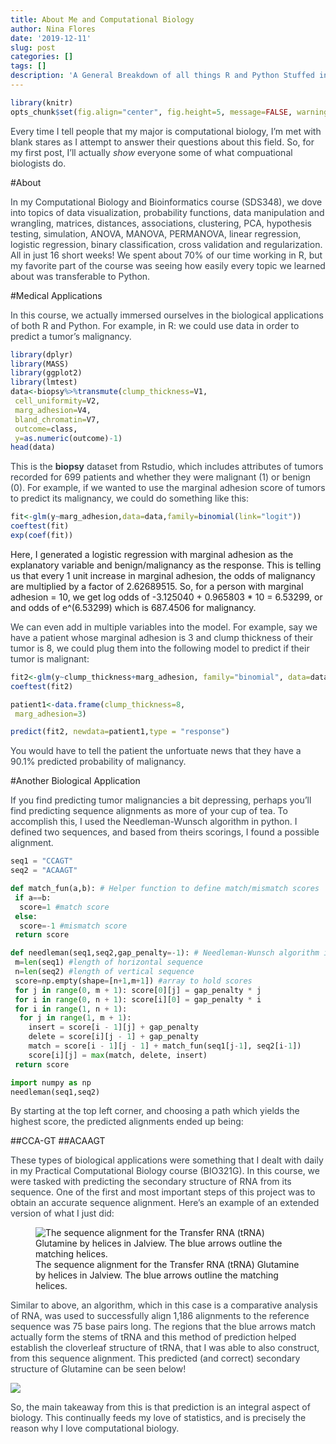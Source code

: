 ```yaml
---
title: About Me and Computational Biology
author: Nina Flores
date: '2019-12-11'
slug: post
categories: []
tags: []
description: 'A General Breakdown of all things R and Python Stuffed into 16 Weeks'
---
```



```r
library(knitr)
opts_chunk$set(fig.align="center", fig.height=5, message=FALSE, warning=FALSE, fig.width=8, tidy.opts=list(width.cutoff=60),tidy=TRUE)
```


<p style="color:#333f48">Every time I tell people that my major is computational biology, I'm met with blank stares as I attempt to answer their questions about this field. So, for my first post, I'll actually *show* everyone some of what compuational biologists do.</p> 

#About
<p style="color:#333f48">In my Computational Biology and Bioinformatics course (SDS348), we dove into topics of data visualization, probability functions, data manipulation and wrangling, matrices, distances, associations, clustering, PCA, hypothesis testing, simulation, ANOVA, MANOVA, PERMANOVA, linear regression, logistic regression, binary classification, cross validation and regularization. All in just 16 short weeks! We spent about 70% of our time working in R, but my favorite part of the course was seeing how easily every topic we learned about was transferable to Python.</p>

#Medical Applications
<p style="color:#333f48">In this course, we actually immersed ourselves in the biological applications of both R and Python. For example, in R: we could use data in order to predict a tumor's malignancy.</p> 

```r

library(dplyr)
library(MASS)
library(ggplot2)
library(lmtest)
data<-biopsy%>%transmute(clump_thickness=V1,
 cell_uniformity=V2,
 marg_adhesion=V4,
 bland_chromatin=V7,
 outcome=class,
 y=as.numeric(outcome)-1)
head(data)

```

<p style="color:#333f48">This is the **biopsy** dataset from Rstudio, which includes attributes of tumors recorded for 699 patients and whether they were malignant (1) or benign (0). For example, if we wanted to use the marginal adhesion score of tumors to predict its malignancy, we could do something like this:</p>

```r
fit<-glm(y~marg_adhesion,data=data,family=binomial(link="logit"))
coeftest(fit)
exp(coef(fit))

```
  <p style="color:##333f48">Here, I generated a logistic regression with marginal adhesion as the explanatory variable and benign/malignancy as the response. This is telling us that every 1 unit increase in marginal adhesion, the odds of malignancy are multiplied by a factor of 2.62689515. 
  So, for a person with marginal adhesion = 10, we get log odds of -3.125040 + 0.965803 * 10 = 6.53299, or and odds of e^(6.53299) which is 687.4506 for malignancy.</p> 

  <p style="color:#333f48">We can even add in multiple variables into the model. For example, say we have a patient whose marginal adhesion is 3 and clump thickness of their tumor is 8, we could plug them into the following model to predict if their tumor is malignant:</p>
```r

fit2<-glm(y~clump_thickness+marg_adhesion, family="binomial", data=data)
coeftest(fit2)

patient1<-data.frame(clump_thickness=8,
 marg_adhesion=3)

predict(fit2, newdata=patient1,type = "response")

```
  <p style="color:#333f48">You would have to tell the patient the unfortuate news that they have a 90.1% predicted probability of malignancy.</p>

#Another Biological Application
  <p style="color:#333f48">If you find predicting tumor malignancies a bit depressing, perhaps you'll find predicting sequence alignments as more of your cup of tea. To accomplish this, I used the Needleman-Wunsch algorithm in python. I defined two sequences, and based from theirs scorings, I found a possible alignment.</p>
```python
seq1 = "CCAGT"
seq2 = "ACAAGT"

def match_fun(a,b): # Helper function to define match/mismatch scores
 if a==b:
  score=1 #match score
 else:
  score=-1 #mismatch score
 return score

def needleman(seq1,seq2,gap_penalty=-1): # Needleman-Wunsch algorithm in a funct
 m=len(seq1) #length of horizontal sequence
 n=len(seq2) #length of vertical sequence
 score=np.empty(shape=[n+1,m+1]) #array to hold scores
 for j in range(0, m + 1): score[0][j] = gap_penalty * j
 for i in range(0, n + 1): score[i][0] = gap_penalty * i
 for i in range(1, n + 1):
  for j in range(1, m + 1):
    insert = score[i - 1][j] + gap_penalty
    delete = score[i][j - 1] + gap_penalty
    match = score[i - 1][j - 1] + match_fun(seq1[j-1], seq2[i-1])
    score[i][j] = max(match, delete, insert)
 return score

import numpy as np
needleman(seq1,seq2)
```

 <p style="color:#333f48">By starting at the top left corner, and choosing a path which yields the highest score, the predicted alignments ended up being:</p>
##CCA-GT
##ACAAGT

<p style="color:#333f48">These types of biological applications were something that I dealt with daily in my Practical Computational Biology course (BIO321G). In this course, we were tasked with predicting the secondary structure of RNA from its sequence. One of the first and most important steps of this project was to obtain an accurate sequence alignment. Here's an example of an extended version of what I just did:</p>

![The sequence alignment for the Transfer RNA (tRNA) Glutamine by helices in Jalview. The blue arrows outline the matching helices.](/blog/compbioexample.png)

<p style="color:#333f48">Similar to above, an algorithm, which in this case is a comparative analysis of RNA, was used to successfully align 1,186 alignments to the reference sequence was 75 base pairs long. The regions that the blue arrows match actually form the stems of tRNA and this method of prediction helped establish the cloverleaf structure of tRNA, that I was able to also construct, from this sequence alignment. This predicted (and correct) secondary structure of Glutamine can be seen below!</p>

![](/blog/Glutamineforcompbio.png)

<p style="color:#333f48">So, the main takeaway from this is that prediction is an integral aspect of biology. This continually feeds my love of statistics, and is precisely the reason why I love computational biology.</p>



